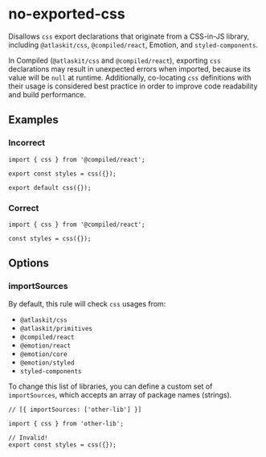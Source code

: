 # no-exported-css

Disallows `css` export declarations that originate from a CSS-in-JS library, including
`@atlaskit/css`, `@compiled/react`, Emotion, and `styled-components`.

In Compiled (`@atlaskit/css` and `@compiled/react`), exporting `css` declarations may result in
unexpected errors when imported, because its value will be `null` at runtime. Additionally,
co-locating `css` definitions with their usage is considered best practice in order to improve code
readability and build performance.

## Examples

### Incorrect

```tsx
import { css } from '@compiled/react';

export const styles = css({});

export default css({});
```

### Correct

```tsx
import { css } from '@compiled/react';

const styles = css({});
```

## Options

### importSources

By default, this rule will check `css` usages from:

- `@atlaskit/css`
- `@atlaskit/primitives`
- `@compiled/react`
- `@emotion/react`
- `@emotion/core`
- `@emotion/styled`
- `styled-components`

To change this list of libraries, you can define a custom set of `importSources`, which accepts an
array of package names (strings).

```tsx
// [{ importSources: ['other-lib'] }]

import { css } from 'other-lib';

// Invalid!
export const styles = css({});
```
